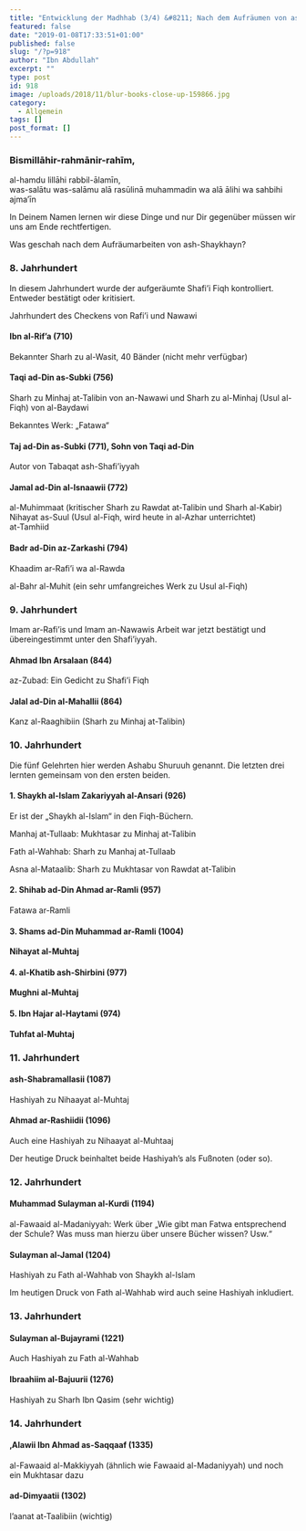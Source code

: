 ```yaml
---
title: "Entwicklung der Madhhab (3/4) &#8211; Nach dem Aufräumen von ash-Shaykhayn"
featured: false
date: "2019-01-08T17:33:51+01:00"
published: false
slug: "/?p=918"
author: "Ibn Abdullah"
excerpt: ""
type: post
id: 918
image: /uploads/2018/11/blur-books-close-up-159866.jpg
category:
  - Allgemein
tags: []
post_format: []
---
```


### Bismillāhir-rahmānir-rahīm,

al-hamdu lillāhi rabbil-ālamīn,  
was-salātu was-salāmu alā rasūlinā muhammadin wa alā ālihi wa sahbihi ajma’īn

In Deinem Namen lernen wir diese Dinge und nur Dir gegenüber müssen wir uns am Ende rechtfertigen.

Was geschah nach dem Aufräumarbeiten von ash-Shaykhayn?

### 8. Jahrhundert

In diesem Jahrhundert wurde der aufgeräumte Shafi’i Fiqh kontrolliert. Entweder bestätigt oder kritisiert.

Jahrhundert des Checkens von Rafi’i und Nawawi

#### Ibn al-Rif’a (710)

Bekannter Sharh zu al-Wasit, 40 Bänder (nicht mehr verfügbar)

#### Taqi ad-Din as-Subki (756)

Sharh zu Minhaj at-Talibin von an-Nawawi und Sharh zu al-Minhaj (Usul al-Fiqh) von al-Baydawi

Bekanntes Werk: „Fatawa“

#### Taj ad-Din as-Subki (771), Sohn von Taqi ad-Din

Autor von Tabaqat ash-Shafi’iyyah

#### Jamal ad-Din al-Isnaawii (772)

al-Muhimmaat (kritischer Sharh zu Rawdat at-Talibin und Sharh al-Kabir)  
Nihayat as-Suul (Usul al-Fiqh, wird heute in al-Azhar unterrichtet)  
at-Tamhiid

#### Badr ad-Din az-Zarkashi (794)

Khaadim ar-Rafi’i wa al-Rawda

al-Bahr al-Muhit (ein sehr umfangreiches Werk zu Usul al-Fiqh)

### 9. Jahrhundert

Imam ar-Rafi’is und Imam an-Nawawis Arbeit war jetzt bestätigt und übereingestimmt unter den Shafi’iyyah.

#### Ahmad Ibn Arsalaan (844)

az-Zubad: Ein Gedicht zu Shafi’i Fiqh

#### Jalal ad-Din al-Mahallii (864)

Kanz al-Raaghibiin (Sharh zu Minhaj at-Talibin)

### 10. Jahrhundert

Die fünf Gelehrten hier werden Ashabu Shuruuh genannt. Die letzten drei lernten gemeinsam von den ersten beiden.

#### 1. Shaykh al-Islam Zakariyyah al-Ansari (926)

Er ist der „Shaykh al-Islam“ in den Fiqh-Büchern.

Manhaj at-Tullaab: Mukhtasar zu Minhaj at-Talibin

Fath al-Wahhab: Sharh zu Manhaj at-Tullaab

Asna al-Mataalib: Sharh zu Mukhtasar von Rawdat at-Talibin

#### 2. Shihab ad-Din Ahmad ar-Ramli (957)

Fatawa ar-Ramli

#### 3. Shams ad-Din Muhammad ar-Ramli (1004)

**Nihayat al-Muhtaj**

#### 4. al-Khatib ash-Shirbini (977)

**Mughni al-Muhtaj**

#### 5. Ibn Hajar al-Haytami (974)

**Tuhfat al-Muhtaj**

### 11. Jahrhundert

#### ash-Shabramallasii (1087)

Hashiyah zu Nihaayat al-Muhtaj

#### Ahmad ar-Rashiidii (1096)

Auch eine Hashiyah zu Nihaayat al-Muhtaaj

Der heutige Druck beinhaltet beide Hashiyah’s als Fußnoten (oder so).

### 12. Jahrhundert

#### Muhammad Sulayman al-Kurdi (1194)

al-Fawaaid al-Madaniyyah: Werk über „Wie gibt man Fatwa entsprechend der Schule? Was muss man hierzu über unsere Bücher wissen? Usw.“

#### Sulayman al-Jamal (1204)

Hashiyah zu Fath al-Wahhab von Shaykh al-Islam

Im heutigen Druck von Fath al-Wahhab wird auch seine Hashiyah inkludiert.

### 13. Jahrhundert

#### Sulayman al-Bujayrami (1221)

Auch Hashiyah zu Fath al-Wahhab

#### Ibraahiim al-Bajuurii (1276)

Hashiyah zu Sharh Ibn Qasim (sehr wichtig)

### 14. Jahrhundert

#### ‚Alawii Ibn Ahmad as-Saqqaaf (1335)

al-Fawaaid al-Makkiyyah (ähnlich wie Fawaaid al-Madaniyyah) und noch ein Mukhtasar dazu

#### ad-Dimyaatii (1302)

I’aanat at-Taalibiin (wichtig)
